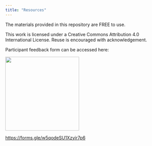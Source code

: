 ```yaml
---
title: "Resources"
---
```


The materials provided in this repository are FREE to use.

This work is licensed under a Creative Commons Attribution 4.0 International License. Reuse is encouraged with acknowledgement.

Participant feedback form can be accessed here:

![](img/participant%20feedback-qr-code.png){width="232"}

<https://forms.gle/w5qodeSU1Xzyir7p6>

